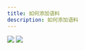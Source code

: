 ---
title: 如何添加语料
description: 如何添加语料
---

![](./imgs/add_train_step1.png)
![](./imgs/add_train_step2.png)